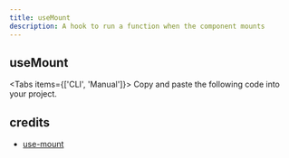 ```yaml
---
title: useMount
description: A hook to run a function when the component mounts
---
```


## useMount

<Tabs items={['CLI', 'Manual']}>
  <Tab>
    <InstallCLI value='use-mount' />
  </Tab>
  <Tab>
    Copy and paste the following code into your project.
    <RegistrySourceCode value='use-mount' />
  </Tab>
</Tabs>

## credits

- [use-mount](https://ahooks.js.org/hooks/use-mount)
